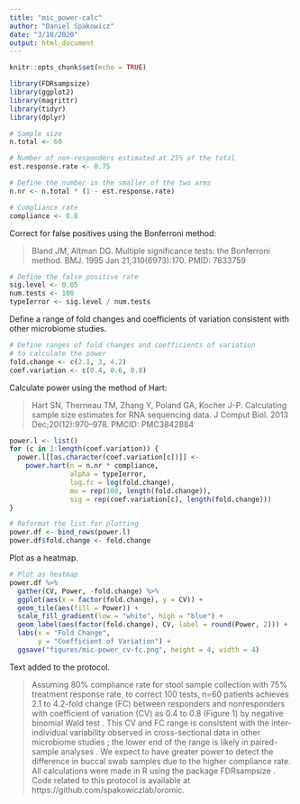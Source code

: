 ```yaml
---
title: "mic_power-calc"
author: "Daniel Spakowicz"
date: "3/18/2020"
output: html_document
---
```


```r
knitr::opts_chunk$set(echo = TRUE)

library(FDRsampsize)
library(ggplot2)
library(magrittr)
library(tidyr)
library(dplyr)
```

```r
# Sample size
n.total <- 60

# Number of non-responders estimated at 25% of the total
est.response.rate <- 0.75

# Define the number in the smaller of the two arms
n.nr <- n.total * (1 - est.response.rate)

# Compliance rate
compliance <- 0.8
```

Correct for false positives using the Bonferroni method: 

> Bland JM, Altman DG. Multiple significance tests: the Bonferroni method. BMJ. 1995 Jan 21;310(6973):170. PMID: 7833759


```r
# Define the false positive rate
sig.level <- 0.05
num.tests <- 100
typeIerror <- sig.level / num.tests
```

Define a range of fold changes and coefficients of variation consistent with other microbiome studies. 

```r
# Define ranges of fold changes and coefficients of variation 
# to calculate the power
fold.change <- c(2.1, 3, 4.2)
coef.variation <- c(0.4, 0.6, 0.8)
```

Calculate power using the method of Hart: 

> Hart SN, Therneau TM, Zhang Y, Poland GA, Kocher J-P. Calculating sample size estimates for RNA sequencing data. J Comput Biol. 2013 Dec;20(12):970–978. PMCID: PMC3842884


```r
power.l <- list()
for (c in 1:length(coef.variation)) {
  power.l[[as.character(coef.variation[c])]] <- 
    power.hart(n = n.nr * compliance, 
               alpha = typeIerror, 
               log.fc = log(fold.change),
               mu = rep(100, length(fold.change)), 
               sig = rep(coef.variation[c], length(fold.change)))
}

# Reformat the list for plotting
power.df <- bind_rows(power.l)
power.df$fold.change <- fold.change
```

Plot as a heatmap.

```r
# Plot as heatmap
power.df %>%
  gather(CV, Power, -fold.change) %>%
  ggplot(aes(x = factor(fold.change), y = CV)) +
  geom_tile(aes(fill = Power)) +
  scale_fill_gradient(low = "white", high = "blue") +
  geom_label(aes(factor(fold.change), CV, label = round(Power, 2))) +
  labs(x = "Fold Change",
       y = "Coefficient of Variation") +
  ggsave("figures/mic-power_cv-fc.png", height = 4, width = 4)
```

Text added to the protocol.

> Assuming 80% compliance rate for stool sample collection with 75% treatment response rate, to correct 100 tests, n=60 patients achieves 2.1 to 4.2-fold change (FC) between responders and nonresponders with coefficient of variation (CV) as 0.4 to 0.8 (Figure 1) by negative binomial Wald test \cite{https://pubmed.ncbi.nlm.nih.gov/23961961/}. This CV and FC range is consistent with the inter-individual variability observed in cross-sectional data in other microbiome studies \cite{https://pubmed.ncbi.nlm.nih.gov/31142858/}; the lower end of the range is likely in paired-sample analyses \cite{https://www.ncbi.nlm.nih.gov/pmc/articles/PMC6131952/}. We expect to have greater power to detect the difference in buccal swab samples due to the higher compliance rate. All calculations were made in R \cite{https://www.R-project.org/} using the package FDRsampsize \cite{https://CRAN.R-project.org/package=FDRsampsize}. Code related to this protocol is available at https://github.com/spakowiczlab/oromic. 